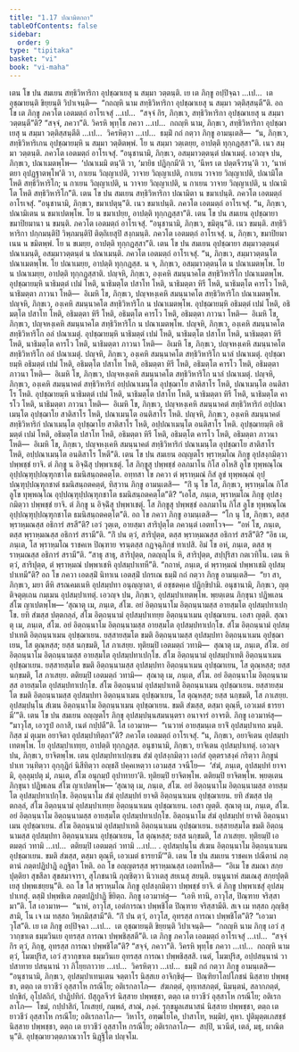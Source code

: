 ```yaml
---
title: "1.17 ปณามิตกถา"
tableOfContents: false
sidebar:
  order: 9
type: "tipitaka"
basket: "vi"
book: "vi-maha"
---
```



<DynamicBreadcrumb />

<Division number="68" book="vi-maha">

<Paragraph number="286" book="vi-maha">
เตน โข ปน สมเยน สทฺธิวิหาริกา อุปชฺฌาเยสุ น สมฺมา วตฺตนฺติ. เย เต ภิกฺขู อปฺปิจฺฉา …เป…  เต อุชฺฌายนฺติ ขิยฺยนฺติ วิปาเจนฺติ—  “กถญฺหิ นาม สทฺธิวิหาริกา อุปชฺฌาเยสุ น สมฺมา วตฺติสฺสนฺตี”ติ. อถ โข เต ภิกฺขู ภควโต เอตมตฺถํ อาโรเจสุํ …เป…  “สจฺจํ กิร, ภิกฺขเว, สทฺธิวิหาริกา อุปชฺฌาเยสุ น สมฺมา วตฺตนฺตี”ติ? “สจฺจํ, ภควา”ติ. วิครหิ พุทฺโธ ภควา …เป…  กถญฺหิ นาม, ภิกฺขเว, สทฺธิวิหาริกา อุปชฺฌาเยสุ น สมฺมา วตฺติสฺสนฺตีติ …เป…  วิครหิตฺวา …เป…  ธมฺมิํ กถํ กตฺวา ภิกฺขู อามนฺเตสิ—  “น, ภิกฺขเว, สทฺธิวิหาริเกน อุปชฺฌายมฺหิ น สมฺมา วตฺติตพฺพํ. โย น สมฺมา วตฺเตยฺย, อาปตฺติ ทุกฺกฏสฺสา”ติ. เนว สมฺมา วตฺตนฺติ.
</Paragraph>

<Paragraph number="287" book="vi-maha">
ภควโต เอตมตฺถํ อาโรเจสุํ. “อนุชานามิ, ภิกฺขเว, อสมฺมาวตฺตนฺตํ ปณาเมตุํ. เอวญฺจ ปน, ภิกฺขเว, ปณาเมตพฺโพ—  ‘ปณาเมมิ ตนฺ’ติ วา, ‘มายิธ ปฏิกฺกมี’ติ วา, ‘นีหร เต ปตฺตจีวรนฺ’ติ วา, ‘นาหํ ตยา อุปฏฺฐาตพฺโพ’ติ วา, กาเยน วิญฺญาเปติ, วาจาย วิญฺญาเปติ, กาเยน วาจาย วิญฺญาเปติ, ปณามิโต โหติ สทฺธิวิหาริโก; น กาเยน วิญฺญาเปติ, น วาจาย วิญฺญาเปติ, น กาเยน วาจาย วิญฺญาเปติ, น ปณามิโต โหติ สทฺธิวิหาริโก”ติ.
</Paragraph>

<Paragraph number="288" book="vi-maha">
เตน โข ปน สมเยน สทฺธิวิหาริกา ปณามิตา น ขมาเปนฺติ. ภควโต เอตมตฺถํ อาโรเจสุํ. “อนุชานามิ, ภิกฺขเว, ขมาเปตุนฺ”ติ. เนว ขมาเปนฺติ. ภควโต เอตมตฺถํ อาโรเจสุํ. “น, ภิกฺขเว, ปณามิเตน น ขมาเปตพฺโพ. โย น ขมาเปยฺย, อาปตฺติ ทุกฺกฏสฺสา”ติ.
</Paragraph>

<Paragraph number="289" book="vi-maha">
เตน โข ปน สมเยน อุปชฺฌายา ขมาปิยมานา น ขมนฺติ. ภควโต เอตมตฺถํ อาโรเจสุํ. “อนุชานามิ, ภิกฺขเว, ขมิตุนฺ”ติ. เนว ขมนฺติ. สทฺธิวิหาริกา ปกฺกมนฺติปิ วิพฺภมนฺติปิ ติตฺถิเยสุปิ สงฺกมนฺติ. ภควโต เอตมตฺถํ อาโรเจสุํ. น, ภิกฺขเว, ขมาปิยมาเนน น ขมิตพฺพํ. โย น ขเมยฺย, อาปตฺติ ทุกฺกฏสฺสา”ติ.
</Paragraph>

<Paragraph number="290" book="vi-maha">
เตน โข ปน สมเยน อุปชฺฌายา สมฺมาวตฺตนฺตํ ปณาเมนฺติ, อสมฺมาวตฺตนฺตํ น ปณาเมนฺติ. ภควโต เอตมตฺถํ อาโรเจสุํ. “น, ภิกฺขเว, สมฺมาวตฺตนฺโต ปณาเมตพฺโพ. โย ปณาเมยฺย, อาปตฺติ ทุกฺกฏสฺส. น จ, ภิกฺขเว, อสมฺมาวตฺตนฺโต น ปณาเมตพฺโพ. โย น ปณาเมยฺย, อาปตฺติ ทุกฺกฏสฺสาติ.
</Paragraph>

<Paragraph number="291" book="vi-maha">
ปญฺจหิ, ภิกฺขเว, องฺเคหิ สมนฺนาคโต สทฺธิวิหาริโก ปณาเมตพฺโพ. อุปชฺฌายมฺหิ นาธิมตฺตํ เปมํ โหติ, นาธิมตฺโต ปสาโท โหติ, นาธิมตฺตา หิรี โหติ, นาธิมตฺโต คารโว โหติ, นาธิมตฺตา ภาวนา โหติ—  อิเมหิ โข, ภิกฺขเว, ปญฺจหงฺเคหิ สมนฺนาคโต สทฺธิวิหาริโก ปณาเมตพฺโพ.
</Paragraph>

<Paragraph number="292" book="vi-maha">
ปญฺจหิ, ภิกฺขเว, องฺเคหิ สมนฺนาคโต สทฺธิวิหาริโก น ปณาเมตพฺโพ. อุปชฺฌายมฺหิ อธิมตฺตํ เปมํ โหติ, อธิมตฺโต ปสาโท โหติ, อธิมตฺตา หิรี โหติ, อธิมตฺโต คารโว โหติ, อธิมตฺตา ภาวนา โหติ—  อิเมหิ โข, ภิกฺขเว, ปญฺจหงฺเคหิ สมนฺนาคโต สทฺธิวิหาริโก น ปณาเมตพฺโพ.
</Paragraph>

<Paragraph number="293" book="vi-maha">
ปญฺจหิ, ภิกฺขเว, องฺเคหิ สมนฺนาคโต สทฺธิวิหาริโก อลํ ปณาเมตุํ. อุปชฺฌายมฺหิ นาธิมตฺตํ เปมํ โหติ, นาธิมตฺโต ปสาโท โหติ, นาธิมตฺตา หิรี โหติ, นาธิมตฺโต คารโว โหติ, นาธิมตฺตา ภาวนา โหติ—  อิเมหิ โข, ภิกฺขเว, ปญฺจหงฺเคหิ สมนฺนาคโต สทฺธิวิหาริโก อลํ ปณาเมตุํ.
</Paragraph>

<Paragraph number="294" book="vi-maha">
ปญฺจหิ, ภิกฺขเว, องฺเคหิ สมนฺนาคโต สทฺธิวิหาริโก นาลํ ปณาเมตุํ. อุปชฺฌายมฺหิ อธิมตฺตํ เปมํ โหติ, อธิมตฺโต ปสาโท โหติ, อธิมตฺตา หิรี โหติ, อธิมตฺโต คารโว โหติ, อธิมตฺตา ภาวนา โหติ—  อิเมหิ โข, ภิกฺขเว, ปญฺจหงฺเคหิ สมนฺนาคโต สทฺธิวิหาริโก นาลํ ปณาเมตุํ.
</Paragraph>

<Paragraph number="295" book="vi-maha">
ปญฺจหิ, ภิกฺขเว, องฺเคหิ สมนฺนาคตํ สทฺธิวิหาริกํ อปฺปณาเมนฺโต อุปชฺฌาโย สาติสาโร โหติ, ปณาเมนฺโต อนติสาโร โหติ. อุปชฺฌายมฺหิ นาธิมตฺตํ เปมํ โหติ, นาธิมตฺโต ปสาโท โหติ, นาธิมตฺตา หิรี โหติ, นาธิมตฺโต คารโว โหติ, นาธิมตฺตา ภาวนา โหติ—  อิเมหิ โข, ภิกฺขเว, ปญฺจหงฺเคหิ สมนฺนาคตํ สทฺธิวิหาริกํ อปฺปณาเมนฺโต อุปชฺฌาโย สาติสาโร โหติ, ปณาเมนฺโต อนติสาโร โหติ.
</Paragraph>

<Paragraph number="296" book="vi-maha">
ปญฺจหิ, ภิกฺขเว, องฺเคหิ สมนฺนาคตํ สทฺธิวิหาริกํ ปณาเมนฺโต อุปชฺฌาโย สาติสาโร โหติ, อปฺปณาเมนฺโต อนติสาโร โหติ. อุปชฺฌายมฺหิ อธิมตฺตํ เปมํ โหติ, อธิมตฺโต ปสาโท โหติ, อธิมตฺตา หิรี โหติ, อธิมตฺโต คารโว โหติ, อธิมตฺตา ภาวนา โหติ—  อิเมหิ โข, ภิกฺขเว, ปญฺจหงฺเคหิ สมนฺนาคตํ สทฺธิวิหาริกํ ปณาเมนฺโต อุปชฺฌาโย สาติสาโร โหติ, อปฺปณาเมนฺโต อนติสาโร โหตี”ติ.
</Paragraph>

</Division>
<Division number="69" book="vi-maha">

<Paragraph number="297" book="vi-maha">
เตน โข ปน สมเยน อญฺญตโร พฺราหฺมโณ ภิกฺขู อุปสงฺกมิตฺวา ปพฺพชฺชํ ยาจิ. ตํ ภิกฺขู น อิจฺฉิํสุ ปพฺพาเชตุํ. โส ภิกฺขูสุ ปพฺพชฺชํ อลภมาโน กิโส อโหสิ ลูโข ทุพฺพณฺโณ อุปฺปณฺฑุปฺปณฺฑุกชาโต ธมนิสนฺถตคตฺโต. อทฺทสา โข ภควา ตํ พฺราหฺมณํ กิสํ ลูขํ ทุพฺพณฺณํ อุปฺปณฺฑุปฺปณฺฑุกชาตํ ธมนิสนฺถตคตฺตํ, ทิสฺวาน ภิกฺขู อามนฺเตสิ—  “กิํ นุ โข โส, ภิกฺขเว, พฺราหฺมโณ กิโส ลูโข ทุพฺพณฺโณ อุปฺปณฺฑุปฺปณฺฑุกชาโต ธมนิสนฺถตคตฺโต”ติ? “เอโส, ภนฺเต, พฺราหฺมโณ ภิกฺขู อุปสงฺกมิตฺวา ปพฺพชฺชํ ยาจิ. ตํ ภิกฺขู น อิจฺฉิํสุ ปพฺพาเชตุํ. โส ภิกฺขูสุ ปพฺพชฺชํ อลภมาโน กิโส ลูโข ทุพฺพณฺโณ อุปฺปณฺฑุปฺปณฺฑุกชาโต ธมนิสนฺถตคตฺโต”ติ. อถ โข ภควา ภิกฺขู อามนฺเตสิ—  “โก นุ โข, ภิกฺขเว, ตสฺส พฺราหฺมณสฺส อธิการํ สรสี”ติ? เอวํ วุตฺเต, อายสฺมา สาริปุตฺโต ภควนฺตํ เอตทโวจ—  “อหํ โข, ภนฺเต, ตสฺส พฺราหฺมณสฺส อธิการํ สรามี”ติ. “กิํ ปน ตฺวํ, สาริปุตฺต, ตสฺส พฺราหฺมณสฺส อธิการํ สรสี”ติ? “อิธ เม, ภนฺเต, โส พฺราหฺมโณ ราชคเห ปิณฺฑาย จรนฺตสฺส กฏจฺฉุภิกฺขํ ทาเปสิ. อิมํ โข อหํ, ภนฺเต, ตสฺส พฺราหฺมณสฺส อธิการํ สรามี”ติ. “สาธุ สาธุ, สาริปุตฺต, กตญฺญุโน หิ, สาริปุตฺต, สปฺปุริสา กตเวทิโน. เตน หิ ตฺวํ, สาริปุตฺต, ตํ พฺราหฺมณํ ปพฺพาเชหิ อุปสมฺปาเทหี”ติ. “กถาหํ, ภนฺเต, ตํ พฺราหฺมณํ ปพฺพาเชมิ อุปสมฺปาเทมี”ติ?
</Paragraph>

<Paragraph number="298" book="vi-maha">
อถ โข ภควา เอตสฺมิํ นิทาเน เอตสฺมิํ ปกรเณ ธมฺมิํ กถํ กตฺวา ภิกฺขู อามนฺเตสิ—  “ยา สา, ภิกฺขเว, มยา ตีหิ สรณคมเนหิ อุปสมฺปทา อนุญฺญาตา, ตํ อชฺชตคฺเค ปฏิกฺขิปามิ. อนุชานามิ, ภิกฺขเว, ญตฺติจตุตฺเถน กมฺเมน อุปสมฺปาเทตุํ. เอวญฺจ ปน, ภิกฺขเว, อุปสมฺปาเทตพฺโพ. พฺยตฺเตน ภิกฺขุนา ปฏิพเลน สํโฆ ญาเปตพฺโพ—
</Paragraph>

</Division>
<Division number="70" book="vi-maha">

<Paragraph number="299" book="vi-maha">
‘สุณาตุ เม, ภนฺเต, สํโฆ. อยํ อิตฺถนฺนาโม อิตฺถนฺนามสฺส อายสฺมโต อุปสมฺปทาเปกฺโข. ยทิ สํฆสฺส ปตฺตกลฺลํ, สํโฆ อิตฺถนฺนามํ อุปสมฺปาเทยฺย อิตฺถนฺนาเมน อุปชฺฌาเยน. เอสา ญตฺติ.
</Paragraph>

<Paragraph number="300" book="vi-maha">
สุณาตุ เม, ภนฺเต, สํโฆ. อยํ อิตฺถนฺนาโม อิตฺถนฺนามสฺส อายสฺมโต อุปสมฺปทาเปกฺโข. สํโฆ อิตฺถนฺนามํ อุปสมฺปาเทติ อิตฺถนฺนาเมน อุปชฺฌาเยน. ยสฺสายสฺมโต ขมติ อิตฺถนฺนามสฺส อุปสมฺปทา อิตฺถนฺนาเมน อุปชฺฌาเยน, โส ตุณฺหสฺส; ยสฺส นกฺขมติ, โส ภาเสยฺย.
</Paragraph>

<Paragraph number="301" book="vi-maha">
ทุติยมฺปิ เอตมตฺถํ วทามิ—  สุณาตุ เม, ภนฺเต, สํโฆ. อยํ อิตฺถนฺนาโม อิตฺถนฺนามสฺส อายสฺมโต อุปสมฺปทาเปกฺโข. สํโฆ อิตฺถนฺนามํ อุปสมฺปาเทติ อิตฺถนฺนาเมน อุปชฺฌาเยน. ยสฺสายสฺมโต ขมติ อิตฺถนฺนามสฺส อุปสมฺปทา อิตฺถนฺนาเมน อุปชฺฌาเยน, โส ตุณฺหสฺส; ยสฺส นกฺขมติ, โส ภาเสยฺย.
</Paragraph>

<Paragraph number="302" book="vi-maha">
ตติยมฺปิ เอตมตฺถํ วทามิ—  สุณาตุ เม, ภนฺเต, สํโฆ. อยํ อิตฺถนฺนาโม อิตฺถนฺนามสฺส อายสฺมโต อุปสมฺปทาเปกฺโข. สํโฆ อิตฺถนฺนามํ อุปสมฺปาเทติ อิตฺถนฺนาเมน อุปชฺฌาเยน. ยสฺสายสฺมโต ขมติ อิตฺถนฺนามสฺส อุปสมฺปทา อิตฺถนฺนาเมน อุปชฺฌาเยน, โส ตุณฺหสฺส; ยสฺส นกฺขมติ, โส ภาเสยฺย.
</Paragraph>

<Paragraph number="303" book="vi-maha">
อุปสมฺปนฺโน สํเฆน อิตฺถนฺนาโม อิตฺถนฺนาเมน อุปชฺฌาเยน. ขมติ สํฆสฺส, ตสฺมา ตุณฺหี, เอวเมตํ ธารยามี’”ติ.
</Paragraph>

</Division>
<Division number="71" book="vi-maha">

<Paragraph number="304" book="vi-maha">
เตน โข ปน สมเยน อญฺญตโร ภิกฺขุ อุปสมฺปนฺนสมนนฺตรา อนาจารํ อาจรติ. ภิกฺขู เอวมาหํสุ—  “มาวุโส, เอวรูปํ อกาสิ, เนตํ กปฺปตี”ติ. โส เอวมาห—  “เนวาหํ อายสฺมนฺเต ยาจิํ อุปสมฺปาเทถ มนฺติ. กิสฺส มํ ตุเมฺห อยาจิตา อุปสมฺปาทิตฺถา”ติ?
</Paragraph>

<Paragraph number="305" book="vi-maha">
ภควโต เอตมตฺถํ อาโรเจสุํ. “น, ภิกฺขเว, อยาจิเตน อุปสมฺปาเทตพฺโพ. โย อุปสมฺปาเทยฺย, อาปตฺติ ทุกฺกฏสฺส. อนุชานามิ, ภิกฺขเว, ยาจิเตน อุปสมฺปาเทตุํ. เอวญฺจ ปน, ภิกฺขเว, ยาจิตพฺโพ. เตน อุปสมฺปทาเปกฺเขน สํฆํ อุปสงฺกมิตฺวา เอกํสํ อุตฺตราสงฺคํ กริตฺวา ภิกฺขูนํ ปาเท วนฺทิตฺวา อุกฺกุฏิกํ นิสีทิตฺวา อญฺชลิํ ปคฺคเหตฺวา เอวมสฺส วจนีโย—  ‘สํฆํ, ภนฺเต, อุปสมฺปทํ ยาจามิ, อุลฺลุมฺปตุ มํ, ภนฺเต, สํโฆ อนุกมฺปํ อุปาทายา’ติ. ทุติยมฺปิ ยาจิตพฺโพ. ตติยมฺปิ ยาจิตพฺโพ. พฺยตฺเตน ภิกฺขุนา ปฏิพเลน สํโฆ ญาเปตพฺโพ—
</Paragraph>

</Division>
<Division number="72" book="vi-maha">

<Paragraph number="306" book="vi-maha">
‘สุณาตุ เม, ภนฺเต, สํโฆ. อยํ อิตฺถนฺนาโม อิตฺถนฺนามสฺส อายสฺมโต อุปสมฺปทาเปกฺโข. อิตฺถนฺนาโม สํฆํ อุปสมฺปทํ ยาจติ อิตฺถนฺนาเมน อุปชฺฌาเยน. ยทิ สํฆสฺส ปตฺตกลฺลํ, สํโฆ อิตฺถนฺนามํ อุปสมฺปาเทยฺย อิตฺถนฺนาเมน อุปชฺฌาเยน. เอสา ญตฺติ.
</Paragraph>

<Paragraph number="307" book="vi-maha">
สุณาตุ เม, ภนฺเต, สํโฆ. อยํ อิตฺถนฺนาโม อิตฺถนฺนามสฺส อายสฺมโต อุปสมฺปทาเปกฺโข. อิตฺถนฺนาโม สํฆํ อุปสมฺปทํ ยาจติ อิตฺถนฺนาเมน อุปชฺฌาเยน. สํโฆ อิตฺถนฺนามํ อุปสมฺปาเทติ อิตฺถนฺนาเมน อุปชฺฌาเยน. ยสฺสายสฺมโต ขมติ อิตฺถนฺนามสฺส อุปสมฺปทา อิตฺถนฺนาเมน อุปชฺฌาเยน, โส ตุณฺหสฺส; ยสฺส นกฺขมติ, โส ภาเสยฺย.
</Paragraph>

<Paragraph number="308" book="vi-maha">
ทุติยมฺปิ เอตมตฺถํ วทามิ …เป…  ตติยมฺปิ เอตมตฺถํ วทามิ …เป… .
</Paragraph>

<Paragraph number="309" book="vi-maha">
อุปสมฺปนฺโน สํเฆน อิตฺถนฺนาโม อิตฺถนฺนาเมน อุปชฺฌาเยน. ขมติ สํฆสฺส, ตสฺมา ตุณฺหี, เอวเมตํ ธารยามี’”ติ.
</Paragraph>

</Division>
<Division number="73" book="vi-maha">

<Paragraph number="310" book="vi-maha">
เตน โข ปน สมเยน ราชคเห ปณีตานํ ภตฺตานํ ภตฺตปฏิปาฏิ อฏฺฐิตา โหติ. อถ โข อญฺญตรสฺส พฺราหฺมณสฺส เอตทโหสิ—  “อิเม โข สมณา สกฺยปุตฺติยา สุขสีลา สุขสมาจารา, สุโภชนานิ ภุญฺชิตฺวา นิวาเตสุ สยเนสุ สยนฺติ. ยนฺนูนาหํ สมเณสุ สกฺยปุตฺติเยสุ ปพฺพเชยฺยนฺ”ติ. อถ โข โส พฺราหฺมโณ ภิกฺขู อุปสงฺกมิตฺวา ปพฺพชฺชํ ยาจิ. ตํ ภิกฺขู ปพฺพาเชสุํ อุปสมฺปาเทสุํ. ตสฺมิํ ปพฺพชิเต ภตฺตปฏิปาฏิ ขียิตฺถ. ภิกฺขู เอวมาหํสุ—  “เอหิ ทานิ, อาวุโส, ปิณฺฑาย จริสฺสามา”ติ. โส เอวมาห—  “นาหํ, อาวุโส, เอตํการณา ปพฺพชิโต ปิณฺฑาย จริสฺสามีติ. สเจ เม ทสฺสถ ภุญฺชิสฺสามิ, โน เจ เม ทสฺสถ วิพฺภมิสฺสามี”ติ. “กิํ ปน ตฺวํ, อาวุโส, อุทรสฺส การณา ปพฺพชิโต”ติ? “เอวมาวุโส”ติ. เย เต ภิกฺขู อปฺปิจฺฉา …เป…  เต อุชฺฌายนฺติ ขิยฺยนฺติ วิปาเจนฺติ—  “กถญฺหิ นาม ภิกฺขุ เอวํ สฺวากฺขาเต ธมฺมวินเย อุทรสฺส การณา ปพฺพชิสฺสตี”ติ.
</Paragraph>

<Paragraph number="311" book="vi-maha">
เต ภิกฺขู ภควโต เอตมตฺถํ อาโรเจสุํ …เป…  “สจฺจํ กิร ตฺวํ, ภิกฺขุ, อุทรสฺส การณา ปพฺพชิโต”ติ? “สจฺจํ, ภควา”ติ. วิครหิ พุทฺโธ ภควา …เป…  กถญฺหิ นาม ตฺวํ, โมฆปุริส, เอวํ สฺวากฺขาเต ธมฺมวินเย อุทรสฺส การณา ปพฺพชิสฺสสิ. เนตํ, โมฆปุริส, อปฺปสนฺนานํ วา ปสาทาย ปสนฺนานํ วา ภิโยฺยภาวาย …เป…  วิครหิตฺวา …เป…  ธมฺมิํ กถํ กตฺวา ภิกฺขู อามนฺเตสิ—  “อนุชานามิ, ภิกฺขเว, อุปสมฺปาเทนฺเตน จตฺตาโร นิสฺสเย อาจิกฺขิตุํ—  ปิณฺฑิยาโลปโภชนํ นิสฺสาย ปพฺพชฺชา, ตตฺถ เต ยาวชีวํ อุสฺสาโห กรณีโย; อติเรกลาโภ—  สํฆภตฺตํ, อุทฺเทสภตฺตํ, นิมนฺตนํ, สลากภตฺตํ, ปกฺขิกํ, อุโปสถิกํ, ปาฏิปทิกํ. ปํสุกูลจีวรํ นิสฺสาย ปพฺพชฺชา, ตตฺถ เต ยาวชีวํ อุสฺสาโห กรณีโย; อติเรกลาโภ—  โขมํ, กปฺปาสิกํ, โกเสยฺยํ, กมฺพลํ, สาณํ, ภงฺคํ. รุกฺขมูลเสนาสนํ นิสฺสาย ปพฺพชฺชา, ตตฺถ เต ยาวชีวํ อุสฺสาโห กรณีโย; อติเรกลาโภ—  วิหาโร, อฑฺฒโยโค, ปาสาโท, หมฺมิยํ, คุหา. ปูติมุตฺตเภสชฺชํ นิสฺสาย ปพฺพชฺชา, ตตฺถ เต ยาวชีวํ อุสฺสาโห กรณีโย; อติเรกลาโภ—  สปฺปิ, นวนีตํ, เตลํ, มธุ, ผาณิตนฺ”ติ.

</Paragraph>
</Division>

<Paragraph number="312" type="center" book="vi-maha">
อุปชฺฌายวตฺตภาณวาโร นิฏฺฐิโต ปญฺจโม.
</Paragraph>